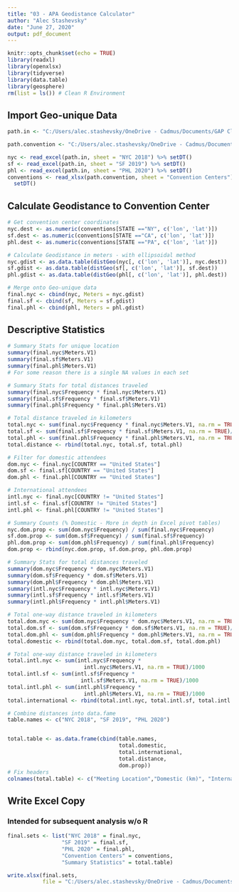 ```yaml
---
title: "03 - APA Geodistance Calculator"
author: "Alec Stashevsky"
date: "June 27, 2020"
output: pdf_document
---
```


```r
knitr::opts_chunk$set(echo = TRUE)
library(readxl)
library(openxlsx)
library(tidyverse)
library(data.table)
library(geosphere)
rm(list = ls()) # Clean R Environment
```


## Import Geo-unique Data
```r
path.in <- "C:/Users/alec.stashevsky/OneDrive - Cadmus/Documents/GAP Climate Research/GeoData/APA Geo-Unqiue Frequency Data.xlsx"

path.convention <- "C:/Users/alec.stashevsky/OneDrive - Cadmus/Documents/GAP Climate Research/GeoData/APA GeoData.xlsx"

nyc <- read_excel(path.in, sheet = "NYC 2018") %>% setDT()
sf <- read_excel(path.in, sheet = "SF 2019") %>% setDT()
phl <- read_excel(path.in, sheet = "PHL 2020") %>% setDT()
conventions <- read_xlsx(path.convention, sheet = "Convention Centers") %>%
  setDT()
```


## Calculate Geodistance to Convention Center
```r
# Get convention center coordinates
nyc.dest <- as.numeric(conventions[STATE =="NY", c('lon', 'lat')])
sf.dest <- as.numeric(conventions[STATE =="CA", c('lon', 'lat')])
phl.dest <- as.numeric(conventions[STATE =="PA", c('lon', 'lat')])

# Calculate Geodistance in meters - with ellipsoidal method
nyc.gdist <- as.data.table(distGeo(nyc[, c('lon', 'lat')], nyc.dest))
sf.gdist <- as.data.table(distGeo(sf[, c('lon', 'lat')], sf.dest))
phl.gdist <- as.data.table(distGeo(phl[, c('lon', 'lat')], phl.dest))

# Merge onto Geo-unique data
final.nyc <- cbind(nyc, Meters = nyc.gdist)
final.sf <- cbind(sf, Meters = sf.gdist)
final.phl <- cbind(phl, Meters = phl.gdist)
```


## Descriptive Statistics
```r
# Summary Stats for unique location 
summary(final.nyc$Meters.V1)
summary(final.sf$Meters.V1)
summary(final.phl$Meters.V1)
# For some reason there is a single NA values in each set

# Summary Stats for total distances traveled
summary(final.nyc$Frequency * final.nyc$Meters.V1)
summary(final.sf$Frequency * final.sf$Meters.V1)
summary(final.phl$Frequency * final.phl$Meters.V1)

# Total distance traveled in kilometers
total.nyc <- sum(final.nyc$Frequency * final.nyc$Meters.V1, na.rm = TRUE)/1000
total.sf <- sum(final.sf$Frequency * final.sf$Meters.V1, na.rm = TRUE)/1000
total.phl <- sum(final.phl$Frequency * final.phl$Meters.V1, na.rm = TRUE)/1000
total.distance <- rbind(total.nyc, total.sf, total.phl)
```

```r
# Filter for domestic attendees
dom.nyc <- final.nyc[COUNTRY == "United States"]
dom.sf <- final.sf[COUNTRY == "United States"]
dom.phl <- final.phl[COUNTRY == "United States"]

# International attendees
intl.nyc <- final.nyc[COUNTRY != "United States"]
intl.sf <- final.sf[COUNTRY != "United States"]
intl.phl <- final.phl[COUNTRY != "United States"]

# Summary Counts (% Domestic - More in depth in Excel pivot tables)
nyc.dom.prop <- sum(dom.nyc$Frequency) / sum(final.nyc$Frequency)
sf.dom.prop <- sum(dom.sf$Frequency) / sum(final.sf$Frequency)
phl.dom.prop <- sum(dom.phl$Frequency) / sum(final.phl$Frequency)
dom.prop <- rbind(nyc.dom.prop, sf.dom.prop, phl.dom.prop)

# Summary Stats for total distances traveled
summary(dom.nyc$Frequency * dom.nyc$Meters.V1)
summary(dom.sf$Frequency * dom.sf$Meters.V1)
summary(dom.phl$Frequency * dom.phl$Meters.V1)
summary(intl.nyc$Frequency * intl.nyc$Meters.V1)
summary(intl.sf$Frequency * intl.sf$Meters.V1)
summary(intl.phl$Frequency * intl.phl$Meters.V1)

# Total one-way distance traveled in kilometers
total.dom.nyc <- sum(dom.nyc$Frequency * dom.nyc$Meters.V1, na.rm = TRUE)/1000
total.dom.sf <- sum(dom.sf$Frequency * dom.sf$Meters.V1, na.rm = TRUE)/1000
total.dom.phl <- sum(dom.phl$Frequency * dom.phl$Meters.V1, na.rm = TRUE)/1000
total.domestic <- rbind(total.dom.nyc, total.dom.sf, total.dom.phl)

# Total one-way distance traveled in kilometers
total.intl.nyc <- sum(intl.nyc$Frequency *
                        intl.nyc$Meters.V1, na.rm = TRUE)/1000
total.intl.sf <- sum(intl.sf$Frequency *
                       intl.sf$Meters.V1, na.rm = TRUE)/1000
total.intl.phl <- sum(intl.phl$Frequency *
                        intl.phl$Meters.V1, na.rm = TRUE)/1000
total.international <- rbind(total.intl.nyc, total.intl.sf, total.intl.phl)

# Combine distances into data.fame
table.names <- c("NYC 2018", "SF 2019", "PHL 2020")


total.table <- as.data.frame(cbind(table.names,
                                   total.domestic,
                                   total.international,
                                   total.distance,
                                   dom.prop))
# Fix headers
colnames(total.table) <- c("Meeting Location","Domestic (km)", "International (km)", "Total (km)", "% Domestic Attendance")
```


## Write Excel Copy
### Intended for subsequent analysis w/o R
```r
final.sets <- list("NYC 2018" = final.nyc,
                 "SF 2019" = final.sf,
                 "PHL 2020" = final.phl,
                 "Convention Centers" = conventions,
                 "Summary Statistics" = total.table)

write.xlsx(final.sets,
           file = "C:/Users/alec.stashevsky/OneDrive - Cadmus/Documents/GAP Climate Research/GeoData/APA Geodistance Data.xlsx")
```